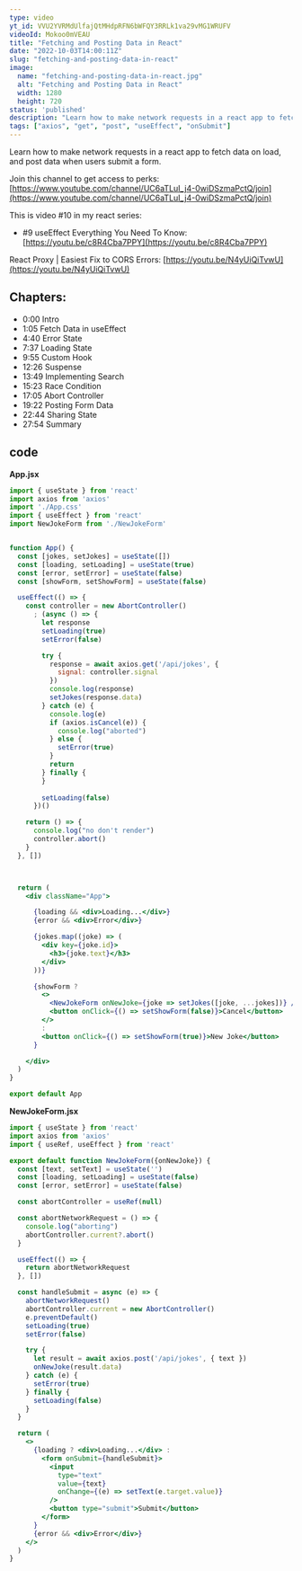 ```yaml
---
type: video
yt_id: VVU2YVRMdUlfajQtMHdpRFN6bWFQY3RRLk1va29vMG1WRUFV
videoId: Mokoo0mVEAU
title: "Fetching and Posting Data in React"
date: "2022-10-03T14:00:11Z"
slug: "fetching-and-posting-data-in-react"
image: 
  name: "fetching-and-posting-data-in-react.jpg"
  alt: "Fetching and Posting Data in React"
  width: 1280
  height: 720
status: 'published'
description: "Learn how to make network requests in a react app to fetch data on load, and post data when users submit a form."
tags: ["axios", "get", "post", "useEffect", "onSubmit"]
---
```


Learn how to make network requests in a react app to fetch data on load, and post data when users submit a form.

Join this channel to get access to perks:
[https://www.youtube.com/channel/UC6aTLuI_j4-0wiDSzmaPctQ/join](https://www.youtube.com/channel/UC6aTLuI_j4-0wiDSzmaPctQ/join)

This is video #10 in my react series: 

* #9 useEffect Everything You Need To Know: [https://youtu.be/c8R4Cba7PPY](https://youtu.be/c8R4Cba7PPY)

React Proxy | Easiest Fix to CORS Errors: [https://youtu.be/N4yUiQiTvwU](https://youtu.be/N4yUiQiTvwU)

## Chapters:

* 0:00​ Intro
* 1:05 Fetch Data in useEffect
* 4:40 Error State
* 7:37 Loading State
* 9:55 Custom Hook
* 12:26 Suspense
* 13:49 Implementing Search
* 15:23 Race Condition
* 17:05 Abort Controller
* 19:22 Posting Form Data
* 22:44 Sharing State
* 27:54 Summary



## code


**App.jsx**

```jsx
import { useState } from 'react'
import axios from 'axios'
import './App.css'
import { useEffect } from 'react'
import NewJokeForm from './NewJokeForm'


function App() {
  const [jokes, setJokes] = useState([])
  const [loading, setLoading] = useState(true)
  const [error, setError] = useState(false)
  const [showForm, setShowForm] = useState(false)

  useEffect(() => {
    const controller = new AbortController()
      ; (async () => {
        let response
        setLoading(true)
        setError(false)

        try {
          response = await axios.get('/api/jokes', {
            signal: controller.signal
          })
          console.log(response)
          setJokes(response.data)
        } catch (e) {
          console.log(e)
          if (axios.isCancel(e)) {
            console.log("aborted")
          } else {
            setError(true)
          }
          return
        } finally {
        }
        
        setLoading(false)
      })()

    return () => {
      console.log("no don't render")
      controller.abort()
    }
  }, [])



  return (
    <div className="App">

      {loading && <div>Loading...</div>}
      {error && <div>Error</div>}

      {jokes.map((joke) => (
        <div key={joke.id}>
          <h3>{joke.text}</h3>
        </div>
      ))}

      {showForm ?
        <>
          <NewJokeForm onNewJoke={joke => setJokes([joke, ...jokes])} />
          <button onClick={() => setShowForm(false)}>Cancel</button>
        </>
        :
        <button onClick={() => setShowForm(true)}>New Joke</button>
      }

    </div>
  )
}

export default App
```

**NewJokeForm.jsx**

```jsx
import { useState } from 'react'
import axios from 'axios'
import { useRef, useEffect } from 'react'

export default function NewJokeForm({onNewJoke}) {
  const [text, setText] = useState('')
  const [loading, setLoading] = useState(false)
  const [error, setError] = useState(false)

  const abortController = useRef(null)

  const abortNetworkRequest = () => {
    console.log("aborting")
    abortController.current?.abort()
  }

  useEffect(() => {
    return abortNetworkRequest
  }, [])

  const handleSubmit = async (e) => {
    abortNetworkRequest()
    abortController.current = new AbortController()
    e.preventDefault()
    setLoading(true)
    setError(false)

    try {
      let result = await axios.post('/api/jokes', { text })
      onNewJoke(result.data)
    } catch (e) {
      setError(true)
    } finally {
      setLoading(false)
    }
  }

  return (
    <>
      {loading ? <div>Loading...</div> :
        <form onSubmit={handleSubmit}>
          <input
            type="text"
            value={text}
            onChange={(e) => setText(e.target.value)}
          />
          <button type="submit">Submit</button>
        </form>
      }
      {error && <div>Error</div>}
    </>
  )
}
```